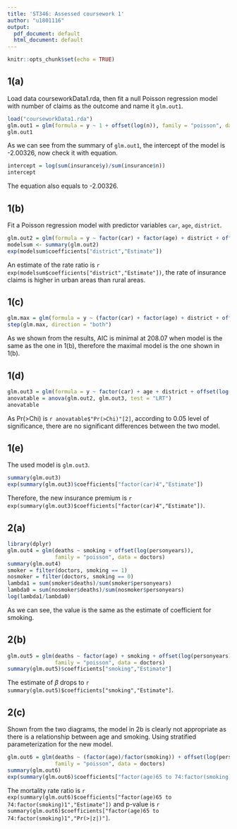 ```yaml
---
title: 'ST346: Assessed coursework 1'
author: "u1801116"
output:
  pdf_document: default
  html_document: default
---
```


```r
knitr::opts_chunk$set(echo = TRUE)
```

## 1(a)

Load data courseworkData1.rda, then fit a null Poisson regression model with number of claims as the outcome and name it `glm.out1`.

```r
load("courseworkData1.rda")
glm.out1 = glm(formula = y ~ 1 + offset(log(n)), family = "poisson", data = insurance)
glm.out1
```

As we can see from the summary of `glm.out1`, the intercept of the model is -2.00326, now check it with equation.

```r
intercept = log(sum(insurance$y)/sum(insurance$n))
intercept
```

The equation also equals to -2.00326.

## 1(b)

Fit a Poisson regression model with predictor variables `car`, `age`, `district`.

```r
glm.out2 = glm(formula = y ~ factor(car) + factor(age) + district + offset(log(n)), family = "poisson", data = insurance)
modelsum <- summary(glm.out2)
exp(modelsum$coefficients["district","Estimate"])
```

An estimate of the rate ratio is ``r exp(modelsum$coefficients["district","Estimate"])``, the rate of insurance claims is higher in urban areas than rural areas.

## 1(c)

```r
glm.max = glm(formula = y ~ (factor(car) + factor(age) + district + offset(log(n)))^2, family = "poisson", data = insurance)
step(glm.max, direction = "both")
```

As we shown from the results, AIC is minimal at 208.07 when model is the same as the one in 1(b), therefore the maximal model is the one shown in 1(b).

## 1(d)

```r
glm.out3 = glm(formula = y ~ factor(car) + age + district + offset(log(n)), family = "poisson", data = insurance)
anovatable = anova(glm.out2, glm.out3, test = "LRT")
anovatable
```

As Pr(>Chi) is ``r anovatable$"Pr(>Chi)"[2]``, according to 0.05 level of significance, there are no significant differences between the two model.

## 1(e)

The used model is `glm.out3`.

```r
summary(glm.out3)
exp(summary(glm.out3)$coefficients["factor(car)4","Estimate"])
```

Therefore, the new insurance premium is ``r exp(summary(glm.out3)$coefficients["factor(car)4","Estimate"])``.

## 2(a)

```r
library(dplyr)
glm.out4 = glm(deaths ~ smoking + offset(log(personyears)), 
               family = "poisson", data = doctors)
summary(glm.out4)
smoker = filter(doctors, smoking == 1)
nosmoker = filter(doctors, smoking == 0)
lambda1 = sum(smoker$deaths)/sum(smoker$personyears)
lambda0 = sum(nosmoker$deaths)/sum(nosmoker$personyears)
log(lambda1/lambda0)
```

As we can see, the value is the same as the estimate of coefficient for smoking.

## 2(b)

```r
glm.out5 = glm(deaths ~ factor(age) + smoking + offset(log(personyears)), 
               family = "poisson", data = doctors)
summary(glm.out5)$coefficients["smoking","Estimate"]
```

The estimate of $\beta$ drops to ``r summary(glm.out5)$coefficients["smoking","Estimate"]``.

## 2(c)

Shown from the two diagrams, the model in 2b is clearly not appropriate as there is a relationship between age and smoking. Using stratified parameterization for the new model.

```r
glm.out6 = glm(deaths ~ (factor(age)/factor(smoking)) + offset(log(personyears)), 
               family = "poisson", data = doctors)
summary(glm.out6)
exp(summary(glm.out6)$coefficients["factor(age)65 to 74:factor(smoking)1","Estimate"])
```

The mortality rate ratio is ``r exp(summary(glm.out6)$coefficients["factor(age)65 to 74:factor(smoking)1","Estimate"])`` and p-value is ``r summary(glm.out6)$coefficients["factor(age)65 to 74:factor(smoking)1","Pr(>|z|)"]``.
